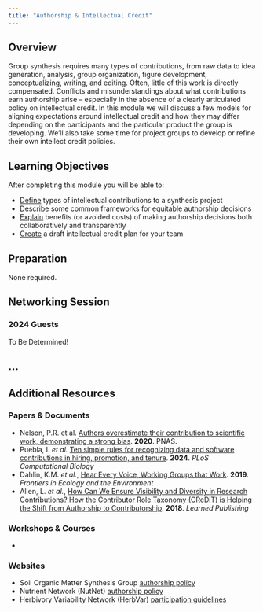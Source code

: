 ```yaml
---
title: "Authorship & Intellectual Credit"
---
```


## Overview

Group synthesis requires many types of contributions, from raw data to idea generation, analysis, group organization, figure development, conceptualizing, writing, and editing. Often, little of this work is directly compensated. Conflicts and misunderstandings about what contributions earn authorship arise -- especially in the absence of a clearly articulated policy on intellectual credit. In this module we will discuss a few models for aligning expectations around intellectual credit and how they may differ depending on the participants and the particular product the group is developing. We'll also take some time for project groups to develop or refine their own intellect credit policies.

## Learning Objectives

After completing this module you will be able to: 

- <u>Define</u> types of intellectual contributions to a synthesis project
- <u>Describe</u> some common frameworks for equitable authorship decisions
- <u>Explain</u> benefits (or avoided costs) of making authorship decisions both collaboratively and transparently
- <u>Create</u> a draft intellectual credit plan for your team

## Preparation

None required.

## Networking Session

::: panel-tabset
### 2024 Guests

To Be Determined!
:::

## ...




## Additional Resources

### Papers & Documents

- Nelson, P.R. et al. [Authors overestimate their contribution to scientific work, demonstrating a strong bias](https://doi.org/10.1073/pnas.2003500117). **2020**. PNAS.
- Puebla, I. _et al._ [Ten simple rules for recognizing data and software contributions in hiring, promotion, and tenure](https://journals.plos.org/ploscompbiol/article?id=10.1371/journal.pcbi.1012296). **2024**. _PLoS Computational Biology_
- Dahlin, K.M. _et al._, [Hear Every Voice, Working Groups that Work](https://esajournals.onlinelibrary.wiley.com/doi/10.1002/fee.2115). **2019**. _Frontiers in Ecology and the Environment_
- Allen, L. _et al._, [How Can We Ensure Visibility and Diversity in Research Contributions? How the Contributor Role Taxonomy (CReDiT) is Helping the Shift from Authorship to Contributorship](https://onlinelibrary.wiley.com/doi/epdf/10.1002/leap.1210). **2018**. _Learned Publishing_

### Workshops & Courses

- 

### Websites

- Soil Organic Matter Synthesis Group [authorship policy](https://lter.github.io/som-website/authorship.html)
- Nutrient Network (NutNet) [authorship policy](https://nutnet.org/authorship)
- Herbivory Variability Network (HerbVar) [participation guidelines](https://herbvar.org/participation.html)
